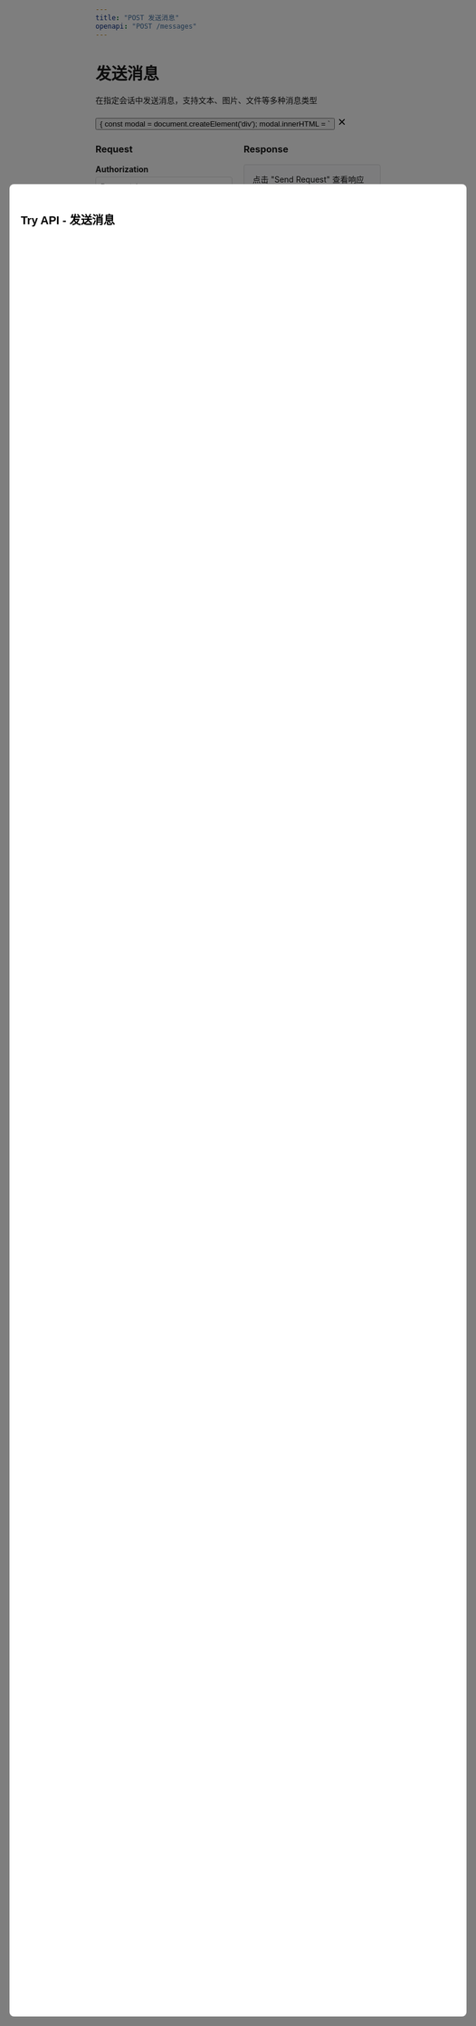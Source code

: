 ```yaml
---
title: "POST 发送消息"
openapi: "POST /messages"
---
```


<div style={{ display: 'flex', justifyContent: 'space-between', alignItems: 'center', marginBottom: '20px' }}>
  <div>
    <h1 style={{ margin: 0 }}>发送消息</h1>
    <p style={{ margin: '8px 0 0 0', color: '#6B7280' }}>在指定会话中发送消息，支持文本、图片、文件等多种消息类型</p>
  </div>
  <button 
    onClick={() => {
      const modal = document.createElement('div');
      modal.innerHTML = `
        <div style="position: fixed; top: 0; left: 0; width: 100%; height: 100%; background: rgba(0,0,0,0.5); z-index: 9999; display: flex; justify-content: center; align-items: center;">
          <div style="background: white; padding: 20px; border-radius: 8px; width: 80%; max-width: 1000px; height: 80%; overflow-y: auto;">
            <div style="display: flex; justify-content: space-between; align-items: center; margin-bottom: 20px;">
              <h2>Try API - 发送消息</h2>
              <button onclick="this.closest('.modal-overlay').remove()" style="background: none; border: none; font-size: 24px; cursor: pointer;">&times;</button>
            </div>
            <div style="display: grid; grid-template-columns: 1fr 1fr; gap: 20px; height: calc(100% - 60px);">
              <div>
                <h3>Request</h3>
                <div style="margin-bottom: 15px;">
                  <label style="display: block; margin-bottom: 5px; font-weight: bold;">Authorization</label>
                  <input type="text" placeholder="Bearer <token>" style="width: 100%; padding: 8px; border: 1px solid #ddd; border-radius: 4px;" id="auth-header">
                </div>
                <div style="margin-bottom: 15px;">
                  <label style="display: block; margin-bottom: 5px; font-weight: bold;">threadId (required)</label>
                  <input type="text" placeholder="thread_123456" style="width: 100%; padding: 8px; border: 1px solid #ddd; border-radius: 4px;" id="thread-id">
                </div>
                <div style="margin-bottom: 15px;">
                  <label style="display: block; margin-bottom: 5px; font-weight: bold;">type (required)</label>
                  <select style="width: 100%; padding: 8px; border: 1px solid #ddd; border-radius: 4px;" id="message-type">
                    <option value="TEXT">TEXT</option>
                    <option value="IMAGE">IMAGE</option>
                    <option value="FILE">FILE</option>
                  </select>
                </div>
                <div style="margin-bottom: 15px;">
                  <label style="display: block; margin-bottom: 5px; font-weight: bold;">content (required)</label>
                  <textarea placeholder="消息内容" style="width: 100%; padding: 8px; border: 1px solid #ddd; border-radius: 4px; height: 100px;" id="message-content"></textarea>
                </div>
                <button onclick="sendTestRequest()" style="background: #16A34A; color: white; border: none; padding: 10px 20px; border-radius: 4px; cursor: pointer;">Send Request</button>
              </div>
              <div>
                <h3>Response</h3>
                <div style="background: #f8f9fa; border: 1px solid #ddd; border-radius: 4px; padding: 15px; height: 400px; overflow-y: auto;" id="response-area">
                  点击 "Send Request" 查看响应结果
                </div>
              </div>
            </div>
          </div>
        </div>
      `;
      modal.className = 'modal-overlay';
      document.body.appendChild(modal);
      
      window.sendTestRequest = async function() {
        const auth = document.getElementById('auth-header').value;
        const threadId = document.getElementById('thread-id').value;
        const type = document.getElementById('message-type').value;
        const content = document.getElementById('message-content').value;
        const responseArea = document.getElementById('response-area');
        
        if (!auth || !threadId || !content) {
          responseArea.innerHTML = '<div style="color: red;">请填写所有必需字段</div>';
          return;
        }
        
        responseArea.innerHTML = '<div>发送请求中...</div>';
        
        try {
          const response = await fetch('https://api.weiyuai.cn/api/v1/messages', {
            method: 'POST',
            headers: {
              'Authorization': auth,
              'Content-Type': 'application/json'
            },
            body: JSON.stringify({
              threadId: threadId,
              type: type,
              content: content
            })
          });
          
          const data = await response.json();
          responseArea.innerHTML = '<pre style="margin: 0; white-space: pre-wrap;">' + JSON.stringify(data, null, 2) + '</pre>';
        } catch (error) {
          responseArea.innerHTML = '<div style="color: red;">请求失败: ' + error.message + '</div>';
        }
      };
    }}
    style={{
      background: '#16A34A',
      color: 'white',
      border: 'none',
      padding: '8px 16px',
      borderRadius: '6px',
      cursor: 'pointer',
      fontSize: '14px',
      fontWeight: '500'
    }}
  >
    Try it →
  </button>
</div>

## 接口说明

此接口用于在已存在的会话中发送消息，用户可以发送不同类型的内容与其他参与者进行沟通。

## 请求参数

### Headers

| 参数名 | 类型 | 必需 | 说明 |
|--------|------|------|------|
| Authorization | string | ✓ | Bearer Token 认证 |
| Content-Type | string | ✓ | application/json |

### Body Parameters

| 参数名 | 类型 | 必需 | 说明 |
|--------|------|------|------|
| threadId | string | ✓ | 目标会话的 ID |
| type | string | ✓ | 消息类型：TEXT/IMAGE/FILE |
| content | string | ✓ | 消息内容 |

## 响应示例

### 成功响应 (200)

```json
{
  "id": "msg_789012",
  "threadId": "thread_123456",
  "senderId": "user_123456",
  "type": "TEXT",
  "content": "你好，这是一条测试消息",
  "createdAt": "2023-01-04T12:30:00Z"
}
```

### 错误响应 (400)

```json
{
  "error": 400,
  "message": "Thread not found or access denied"
}
```

## 字段说明

- `id`: 消息唯一标识符
- `threadId`: 所属会话 ID
- `senderId`: 发送者用户 ID
- `type`: 消息类型
- `content`: 消息内容
- `createdAt`: 消息发送时间

## 消息类型详解

### TEXT（文本消息）
```json
{
  "threadId": "thread_123456",
  "type": "TEXT",
  "content": "Hello, world!"
}
```

### IMAGE（图片消息）
```json
{
  "threadId": "thread_123456",
  "type": "IMAGE", 
  "content": "https://api.weiyuai.cn/images/photo.jpg"
}
```

### FILE（文件消息）
```json
{
  "threadId": "thread_123456",
  "type": "FILE",
  "content": "{\"url\":\"https://api.weiyuai.cn/files/document.pdf\",\"name\":\"report.pdf\",\"size\":1024000}"
}
```

## 使用场景

- 即时聊天通讯
- 客服对话交流
- 群组讨论发言
- 文件共享传输

## 注意事项

- 需要有会话的发送权限
- 图片和文件需要先上传获得 URL
- 消息发送后不可修改
- 系统可能对消息内容进行审核

<RequestExample>

```bash cURL
curl --request POST \
  --url https://api.weiyuai.cn/api/v1/messages \
  --header 'Authorization: Bearer <token>' \
  --header 'Content-Type: application/json' \
  --data '{
    "threadId": "thread_123456",
    "type": "TEXT",
    "content": "你好，这是一条测试消息"
  }'
```

```javascript JavaScript
const response = await fetch('https://api.weiyuai.cn/api/v1/messages', {
  method: 'POST',
  headers: {
    'Authorization': 'Bearer <token>',
    'Content-Type': 'application/json'
  },
  body: JSON.stringify({
    threadId: 'thread_123456',
    type: 'TEXT',
    content: '你好，这是一条测试消息'
  })
});

const data = await response.json();
```

```python Python
import requests

response = requests.post(
    'https://api.weiyuai.cn/api/v1/messages',
    headers={
        'Authorization': 'Bearer <token>',
        'Content-Type': 'application/json'
    },
    json={
        'threadId': 'thread_123456',
        'type': 'TEXT',
        'content': '你好，这是一条测试消息'
    }
)
```

</RequestExample>